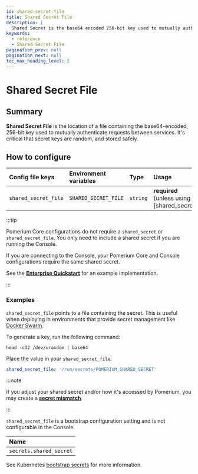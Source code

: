 ```yaml
---
id: shared-secret-file
title: Shared Secret File
description: |
  Shared Secret is the base64 encoded 256-bit key used to mutually authenticate requests between services.
keywords:
  - reference
  - Shared Secret File
pagination_prev: null
pagination_next: null
toc_max_heading_level: 2
---
```



# Shared Secret File

## Summary

**Shared Secret File** is the location of a file containing the base64-encoded, 256-bit key used to mutually authenticate requests between services. It's critical that secret keys are random, and stored safely.

## How to configure

<Tabs>
<TabItem value="Core" label="Core">

| **Config file keys** | **Environment variables** | **Type** | **Usage** |
| :-- | :-- | :-- | :-- |
| `shared_secret_file` | `SHARED_SECRET_FILE` | `string` | **required** (unless using [shared_secret]) |

:::tip

Pomerium Core configurations do not require a `shared_secret` or `shared_secret_file`. You only need to include a shared secret if you are running the Console.

If you are connecting to the Console, your Pomerium Core and Console configurations require the same shared secret.

See the [**Enterprise Quickstart**](/docs/enterprise/quickstart) for an example implementation.

:::

### Examples

`shared_secret_file` points to a file containing the secret. This is useful when deploying in environments that provide secret management like [Docker Swarm](https://docs.docker.com/engine/swarm/secrets/).

To generate a key, run the following command:

```shell
head -c32 /dev/urandom | base64
```

Place the value in your `shared_secret_file`:

```yaml
shared_secret_file: '/run/secrets/POMERIUM_SHARED_SECRET'
```

:::note

If you adjust your shared secret and/or how it's accessed by Pomerium, you may create a [**secret mismatch**](/docs/troubleshooting#shared-secret-mismatch).

:::

</TabItem>
<TabItem value="Enterprise" label="Enterprise">

`shared_secret_file` is a bootstrap configuration setting and is not configurable in the Console.

</TabItem>
<TabItem value="Kubernetes" label="Kubernetes">

| **Name**                |
| :---------------------- |
| `secrets.shared_secret` |

See Kubernetes [bootstrap secrets](/docs/k8s/reference#spec) for more information.

</TabItem>
</Tabs>
